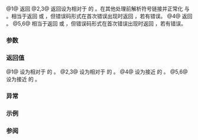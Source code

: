 {{cpp/filesystem/title|relative|proximate}}
{{cpp/filesystem/navbar}}
{{dcl begin}}
{{dcl header|filesystem}}
{{dcl|num=1|since=c++17|1=
path relative( const std::filesystem::path&amp; p,
               std::error_code&amp; ec );
}}
{{dcl|num=2|since=c++17|1=
path relative( const std::filesystem::path&amp; p,
               const std::filesystem::path&amp; base = std::filesystem::current_path() );
}}
{{dcl|num=3|since=c++17|1=
path relative( const std::filesystem::path&amp; p,
               const std::filesystem::path&amp; base,
               std::error_code&amp; ec );
}}
{{dcl|num=4|since=c++17|1=
path proximate( const std::filesystem::path&amp; p,
                std::error_code&amp; ec );
}}
{{dcl|num=5|since=c++17|1=
path proximate( const std::filesystem::path&amp; p,
                const std::filesystem::path&amp; base = std::filesystem::current_path() );
}}
{{dcl|num=6|since=c++17|1=
path proximate( const std::filesystem::path&amp; p,
                const std::filesystem::path&amp; base,
                std::error_code&amp; ec );
}}
{{dcl end}}

@1@ 返回 {{c|relative(p, current_path(), ec)}}
@2,3@ 返回设为相对于 {{c|base}} 的 {{c|p}}。在其他处理前解析符号链接并正常化 {{c|p}} 与 {{c|base}}。相当于返回 {{c|std::filesystem::weakly_canonical(p).lexically_relative(std::filesystem::weakly_canonical(base))}} 或 {{c|std::filesystem::weakly_canonical(p, ec).lexically_relative(std::filesystem::weakly_canonical(base, ec))}}，但错误码形式在首次错误出现时返回 {{c|path()}}，若有错误。
@4@ 返回 {{c|proximate(p, current_path(), ec)}}。
@5,6@ 相当于返回 {{c|std::filesystem::weakly_canonical(p).lexically_proximate(std::filesystem::weakly_canonical(base))}} 或 {{c|std::filesystem::weakly_canonical(p, ec).lexically_proximate(std::filesystem::weakly_canonical(base, ec))}}，但错误码形式在首次错误出现时返回 {{c|path()}}，若有错误。

===参数===
{{par begin}}
{{par | p | 既存路径}}
{{par | base | 基路径，{{c|p}} 将相对于它被设为相对/接近}}
{{par | ec | 存储错误状态的错误码}}
{{par end}}

===返回值===
@1@ 设为相对于 {{c|current_path()}} 的 {{c|p}}。
@2,3@ 设为相对于 {{c|base}} 的 {{c|p}}。
@4@ 设为接近 {{c|current_path()}} 的 {{c|p}}。
@5,6@ 设为接近 {{c|base}} 的 {{c|p}}。

===异常===
{{cpp/filesystem/error_handling|p|base|throw=2,5/1,3,4,6}}

===示例===
{{example
|code=
#include &lt;filesystem&gt;
#include &lt;iostream&gt;

void show(std::filesystem::path x, std::filesystem::path y)
{
    std::cout &lt;&lt; "x:\t\t " &lt;&lt; x &lt;&lt; "\ny:\t\t " &lt;&lt; y &lt;&lt; '\n'
              &lt;&lt; "relative(x, y):  "
              &lt;&lt; std::filesystem::relative(x, y) &lt;&lt; '\n'
              &lt;&lt; "proximate(x, y): "
              &lt;&lt; std::filesystem::proximate(x, y) &lt;&lt; "\n\n";
}

int main()
{
    show("/a/b/c", "/a/b");
    show("/a/c", "/a/b");
    show("c", "/a/b");
    show("/a/b", "c");
}
|p=true
|output=
x:               "/a/b/c"
y:               "/a/b"
relative(x, y):  "c"
proximate(x, y): "c"

x:               "/a/c"
y:               "/a/b"
relative(x, y):  "../c"
proximate(x, y): "../c"

x:               "c"
y:               "/a/b"
relative(x, y):  ""
proximate(x, y): "c"

x:               "/a/b"
y:               "c"
relative(x, y):  ""
proximate(x, y): "/a/b"
}}

===参阅===
{{dsc begin}}
{{dsc inc|cpp/filesystem/dsc path}}
{{dsc inc|cpp/filesystem/dsc absolute}}
{{dsc inc|cpp/filesystem/dsc canonical}}
{{dsc inc|cpp/filesystem/path/dsc lexically_normal}}
{{dsc end}}

{{langlinks|en|es|ja}}